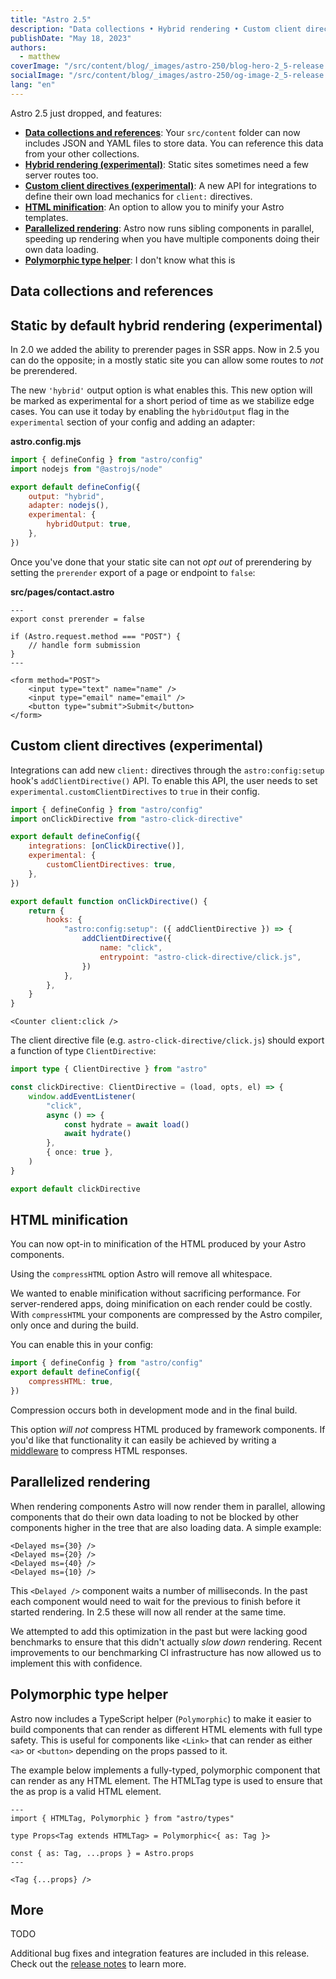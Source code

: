 ```yaml
---
title: "Astro 2.5"
description: "Data collections • Hybrid rendering • Custom client directives • HTML minification • Parallelized rendering • Polymorphic type helper • More!"
publishDate: "May 18, 2023"
authors:
  - matthew
coverImage: "/src/content/blog/_images/astro-250/blog-hero-2_5-release.jpg"
socialImage: "/src/content/blog/_images/astro-250/og-image-2_5-release.jpg"
lang: "en"
---
```


Astro 2.5 just dropped, and features:

- **[Data collections and references](#data-collections)**: Your `src/content` folder can now includes JSON and YAML files to store data. You can reference this data from your other collections.
- **[Hybrid rendering (experimental)](#static-default)**: Static sites sometimes need a few server routes too.
- **[Custom client directives (experimental)](#cc)**: A new API for integrations to define their own load mechanics for `client:` directives.
- **[HTML minification]()**: An option to allow you to minify your Astro templates.
- **[Parallelized rendering]()**: Astro now runs sibling components in parallel, speeding up rendering when you have multiple components doing their own data loading.
- **[Polymorphic type helper]()**: I don't know what this is

## Data collections and references

## Static by default hybrid rendering (experimental)

In 2.0 we added the ability to prerender pages in SSR apps. Now in 2.5 you can do the opposite; in a mostly static site you can allow some routes to _not_ be prerendered.

The new `'hybrid'` output option is what enables this. This new option will be marked as experimental for a short period of time as we stabilize edge cases. You can use it today by enabling the `hybridOutput` flag in the `experimental` section of your config and adding an adapter:

**astro.config.mjs**

```js
import { defineConfig } from "astro/config"
import nodejs from "@astrojs/node"

export default defineConfig({
	output: "hybrid",
	adapter: nodejs(),
	experimental: {
		hybridOutput: true,
	},
})
```

Once you've done that your static site can not _opt out_ of prerendering by setting the `prerender` export of a page or endpoint to `false`:

**src/pages/contact.astro**

```astro
---
export const prerender = false

if (Astro.request.method === "POST") {
	// handle form submission
}
---

<form method="POST">
	<input type="text" name="name" />
	<input type="email" name="email" />
	<button type="submit">Submit</button>
</form>
```

## Custom client directives (experimental)

Integrations can add new `client:` directives through the `astro:config:setup` hook's `addClientDirective()` API. To enable this API, the user needs to set `experimental.customClientDirectives` to `true` in their config.

```js
import { defineConfig } from "astro/config"
import onClickDirective from "astro-click-directive"

export default defineConfig({
	integrations: [onClickDirective()],
	experimental: {
		customClientDirectives: true,
	},
})
```

```js
export default function onClickDirective() {
	return {
		hooks: {
			"astro:config:setup": ({ addClientDirective }) => {
				addClientDirective({
					name: "click",
					entrypoint: "astro-click-directive/click.js",
				})
			},
		},
	}
}
```

```astro
<Counter client:click />
```

The client directive file (e.g. `astro-click-directive/click.js`) should export a function of type `ClientDirective`:

```ts
import type { ClientDirective } from "astro"

const clickDirective: ClientDirective = (load, opts, el) => {
	window.addEventListener(
		"click",
		async () => {
			const hydrate = await load()
			await hydrate()
		},
		{ once: true },
	)
}

export default clickDirective
```

## HTML minification

You can now opt-in to minification of the HTML produced by your Astro components.

Using the `compressHTML` option Astro will remove all whitespace.

We wanted to enable minification without sacrificing performance. For server-rendered apps, doing minification on each render could be costly. With `compressHTML` your components are compressed by the Astro compiler, only once and during the build.

You can enable this in your config:

```js
import { defineConfig } from "astro/config"
export default defineConfig({
	compressHTML: true,
})
```

Compression occurs both in development mode and in the final build.

This option _will not_ compress HTML produced by framework components. If you'd like that functionality it can easily be achieved by writing a [middleware](https://docs.astro.build/en/guides/middleware/) to compress HTML responses.

## Parallelized rendering

When rendering components Astro will now render them in parallel, allowing components that do their own data loading to not be blocked by other components higher in the tree that are also loading data. A simple example:

```astro
<Delayed ms={30} />
<Delayed ms={20} />
<Delayed ms={40} />
<Delayed ms={10} />
```

This `<Delayed />` component waits a number of milliseconds. In the past each component would need to wait for the previous to finish before it started rendering. In 2.5 these will now all render at the same time.

We attempted to add this optimization in the past but were lacking good benchmarks to ensure that this didn't actually _slow down_ rendering. Recent improvements to our benchmarking CI infrastructure has now allowed us to implement this with confidence.

## Polymorphic type helper

Astro now includes a TypeScript helper (`Polymorphic`) to make it easier to build components that can render as different HTML elements with full type safety. This is useful for components like `<Link>` that can render as either `<a>` or `<button>` depending on the props passed to it.

The example below implements a fully-typed, polymorphic component that can render as any HTML element. The HTMLTag type is used to ensure that the as prop is a valid HTML element.

```astro
---
import { HTMLTag, Polymorphic } from "astro/types"

type Props<Tag extends HTMLTag> = Polymorphic<{ as: Tag }>

const { as: Tag, ...props } = Astro.props
---

<Tag {...props} />
```

## More

TODO

Additional bug fixes and integration features are included in this release. Check out the [release notes](https://github.com/withastro/astro/pull/7090) to learn more.
